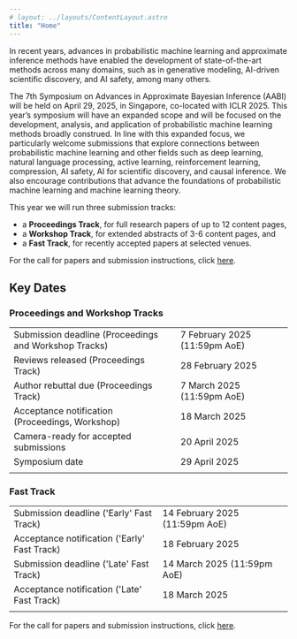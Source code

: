 ```yaml
---
# layout: ../layouts/ContentLayout.astro
title: "Home"
---
```



In recent years, advances in probabilistic machine learning and approximate inference methods have enabled the development of state-of-the-art methods across many domains, such as in generative modeling, AI-driven scientific discovery, and AI safety, among many others.

The 7th Symposium on Advances in Approximate Bayesian Inference (AABI) will be held on April 29, 2025, in Singapore, co-located with ICLR 2025.
This year’s symposium will have an expanded scope and will be focused on the development, analysis, and application of probabilistic machine learning methods broadly construed.
In line with this expanded focus, we particularly welcome submissions that explore connections between probabilistic machine learning and other fields such as deep learning, natural language processing, active learning, reinforcement learning, compression, AI safety, AI for scientific discovery, and causal inference.
We also encourage contributions that advance the foundations of probabilistic machine learning and machine learning theory.

This year we will run three submission tracks:

- a **Proceedings Track**, for full research papers of up to 12 content pages,
- a **Workshop Track**, for extended abstracts of 3-6 content pages, and
- a **Fast Track**, for recently accepted papers at selected venues.

For the call for papers and submission instructions, click [here](/call).

## Key Dates

### Proceedings and Workshop Tracks

|                                                       |                               |                                                   |
| ----------------------------------------------------- | ----------------------------- | ------------------------------------------------: |
| Submission deadline (Proceedings and Workshop Tracks) | 7 February 2025 (11:59pm AoE) |  <CountdownTimer year={2025} month={2} day={7} /> |
| Reviews released (Proceedings Track)                  | 28 February 2025              | <CountdownTimer year={2025} month={2} day={28} /> |
| Author rebuttal due (Proceedings Track)               | 7 March 2025 (11:59pm AoE)    |  <CountdownTimer year={2025} month={3} day={7} /> |
| Acceptance notification (Proceedings, Workshop)       | 18 March 2025                 | <CountdownTimer year={2025} month={3} day={18} /> |
| Camera-ready for accepted submissions                 | 20 April 2025                 | <CountdownTimer year={2025} month={4} day={20} /> |
| Symposium date                                        | 29 April 2025                 | <CountdownTimer year={2025} month={4} day={29} /> |
|                                                       |                               |

### Fast Track

|                                              |                                |                                                   |
| -------------------------------------------- | ------------------------------ | ------------------------------------------------: |
| Submission deadline ('Early' Fast Track)     | 14 February 2025 (11:59pm AoE) | <CountdownTimer year={2025} month={2} day={14} /> |
| Acceptance notification ('Early' Fast Track) | 18 February 2025               | <CountdownTimer year={2025} month={2} day={18} /> |
| Submission deadline ('Late' Fast Track)      | 14 March 2025 (11:59pm AoE)    | <CountdownTimer year={2025} month={3} day={14} /> |
| Acceptance notification ('Late' Fast Track)  | 18 March 2025                  | <CountdownTimer year={2025} month={3} day={18} /> |
|                                              |                                |                                                   |

For the call for papers and submission instructions, click [here](/call).
